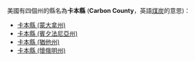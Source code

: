 美國有四個州的縣名為'''卡本縣''' ('''Carbon County'''，英語[[煤炭|煤炭]]的意思)：

* [[卡本縣_(蒙大拿州)|卡本縣 (蒙大拿州)]]
* [[卡本縣_(賓夕法尼亞州)|卡本縣 (賓夕法尼亞州)]]
* [[卡本縣_(猶他州)|卡本縣 (猶他州)]]
* [[卡本縣_(懷俄明州)|卡本縣 (懷俄明州)]]

{{disambig|K卡本縣|Cat=三字县名消歧义}}